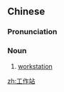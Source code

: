 ==Chinese==
{{zh-forms|type=21}}

===Pronunciation===
{{zh-pron
|m=gōngzuòzhàn
|c=gung1 zok3 zaam6
|cat=n
}}

===Noun===
{{zh-noun}}

# [[workstation]]

{{zh-cat|Computing}}

[[zh:工作站]]